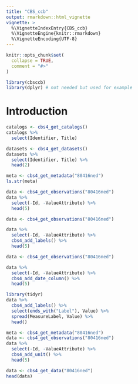 ```yaml
---
title: "CBS_ccb"
output: rmarkdown::html_vignette
vignette: >
  %\VignetteIndexEntry{CBS_ccb}
  %\VignetteEngine{knitr::rmarkdown}
  %\VignetteEncoding{UTF-8}
---
```


```r
knitr::opts_chunk$set(
  collapse = TRUE,
  comment = "#>"
)
```

```r
library(cbsccb)
library(dplyr) # not needed but used for example
```

# Introduction

```r
catalogs <- cbs4_get_catalogs() 
catalogs %>% 
  select(Identifier, Title)
```


```r
datasets <- cbs4_get_datasets()
datasets %>% 
  select(Identifier, Title) %>% 
  head(2)
```

```r
meta <- cbs4_get_metadata("80416ned")
ls.str(meta)
```

```r
data <- cbs4_get_observations("80416ned")
data %>% 
  select(-Id, -ValueAttribute) %>% 
  head(5)
```


```r
data <- cbs4_get_observations("80416ned")

data %>% 
  select(-Id, -ValueAttribute) %>%
  cbs4_add_labels() %>% 
  head(5) 
```

```r
data <- cbs4_get_observations("80416ned")

data %>% 
  select(-Id, -ValueAttribute) %>%
  cbs4_add_date_column() %>% 
  head(5) 

library(tidyr)
data %>% 
  cbs4_add_labels() %>% 
  select(ends_with("Label"), Value) %>% 
  spread(MeasureLabel, Value) %>% 
  head()
```

```r
meta <- cbs4_get_metadata("80416ned")
data <- cbs4_get_observations("80416ned")
data %>% 
  select(-Id, -ValueAttribute) %>%
  cbs4_add_unit() %>% 
  head(5) 
```

```r
data <- cbs4_get_data("80416ned")
head(data)
```
